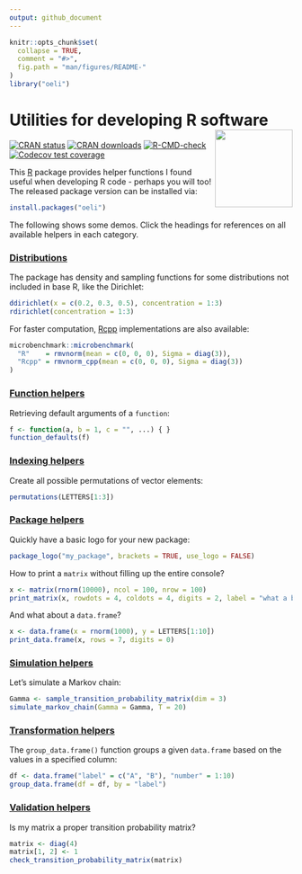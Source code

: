 ```yaml
---
output: github_document
---
```


<!-- README.md is generated from README.Rmd. Please edit that file -->

```r
knitr::opts_chunk$set(
  collapse = TRUE,
  comment = "#>",
  fig.path = "man/figures/README-"
)
library("oeli")
```

# Utilities for developing R software <a href="https://loelschlaeger.de/oeli/"><img src="man/figures/logo.png" align="right" height="138" /></a>

<!-- badges: start -->
[![CRAN status](https://www.r-pkg.org/badges/version/oeli)](https://CRAN.R-project.org/package=oeli)
[![CRAN downloads](https://cranlogs.r-pkg.org/badges/last-month/oeli)](https://CRAN.R-project.org/package=oeli)
[![R-CMD-check](https://github.com/loelschlaeger/oeli/actions/workflows/R-CMD-check.yaml/badge.svg)](https://github.com/loelschlaeger/oeli/actions/workflows/R-CMD-check.yaml)
[![Codecov test coverage](https://codecov.io/gh/loelschlaeger/oeli/branch/master/graph/badge.svg)](https://app.codecov.io/gh/loelschlaeger/oeli?branch=master)
<!-- badges: end -->

This [R](https://CRAN.R-project.org) package provides helper functions I found useful when developing R code - perhaps you will too! The released package version can be installed via:

``` r
install.packages("oeli")
```

The following shows some demos. Click the headings for references on all available helpers in each category.

### [Distributions](https://loelschlaeger.de/oeli/reference/index.html#distribution)

The package has density and sampling functions for some distributions not included in base R, like the Dirichlet:

```r
ddirichlet(x = c(0.2, 0.3, 0.5), concentration = 1:3)
rdirichlet(concentration = 1:3)
```

For faster computation, [Rcpp](https://www.rcpp.org) implementations are also available:

```r
microbenchmark::microbenchmark(
  "R"    = rmvnorm(mean = c(0, 0, 0), Sigma = diag(3)),
  "Rcpp" = rmvnorm_cpp(mean = c(0, 0, 0), Sigma = diag(3))
)
```

### [Function helpers](https://loelschlaeger.de/oeli/reference/index.html#functional)

Retrieving default arguments of a `function`:

```r
f <- function(a, b = 1, c = "", ...) { }
function_defaults(f)
```

### [Indexing helpers](https://loelschlaeger.de/oeli/reference/index.html#indexing)

Create all possible permutations of vector elements:

```r
permutations(LETTERS[1:3])
```

### [Package helpers](https://loelschlaeger.de/oeli/reference/index.html#packaging)

Quickly have a basic logo for your new package:

```r
package_logo("my_package", brackets = TRUE, use_logo = FALSE)
```

How to print a `matrix` without filling up the entire console?

```r
x <- matrix(rnorm(10000), ncol = 100, nrow = 100)
print_matrix(x, rowdots = 4, coldots = 4, digits = 2, label = "what a big matrix")
```

And what about a `data.frame`?

```r
x <- data.frame(x = rnorm(1000), y = LETTERS[1:10])
print_data.frame(x, rows = 7, digits = 0)
```

### [Simulation helpers](https://loelschlaeger.de/oeli/reference/index.html#simulation)

Let's simulate a Markov chain:

```r
Gamma <- sample_transition_probability_matrix(dim = 3)
simulate_markov_chain(Gamma = Gamma, T = 20)
``` 

### [Transformation helpers](https://loelschlaeger.de/oeli/reference/index.html#transformation)

The `group_data.frame()` function groups a given `data.frame` based on the values in a specified column:

```r
df <- data.frame("label" = c("A", "B"), "number" = 1:10)
group_data.frame(df = df, by = "label")
```

### [Validation helpers](https://loelschlaeger.de/oeli/reference/index.html#validation)

Is my matrix a proper transition probability matrix?

```r
matrix <- diag(4)
matrix[1, 2] <- 1
check_transition_probability_matrix(matrix)
```




